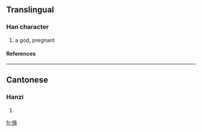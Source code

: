 ==Translingual==
===Han character===
{{Han char|rad=人|as=07|sn=9|four=|canj=人竹X竹 (OHXH)}}
# a god, pregnant
====References====
{{Han ref|kx=0103.050|hdz=10163.040|uh=3457|ud=13399}}

----
==Cantonese==
===Hanzi===
{{yue-hanzi|jyut=|y=saan1, saan6}}
# {{defn|Cantonese}}

[[fr:㑗]]